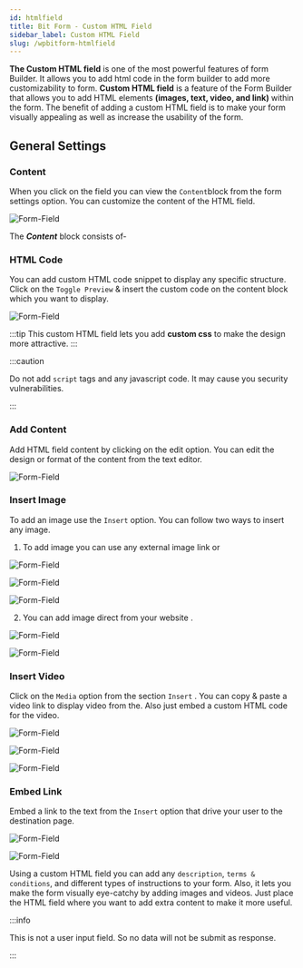 ```yaml
---
id: htmlfield
title: Bit Form - Custom HTML Field
sidebar_label: Custom HTML Field
slug: /wpbitform-htmlfield
---
```



**The Custom HTML field** is one of the most powerful features of form Builder. It allows you to add html code in the form builder to add more customizability to form. **Custom HTML field** is a feature of the Form Builder that allows you to add HTML elements **(images, text, video, and link)** within the form. The benefit of adding a custom HTML field is to make your form visually appealing as well as increase the usability of the form.

## General Settings

### Content

When you click on the field you can view the `Content`block from the form settings option. You can customize the content of the HTML field.

<Image
  src="Field-Types/HTML/1. Content-Field-Bit-Form"
  alt="Form-Field"
  w="1900"
  h="300"
/>

The **_Content_** block consists of-

### HTML Code

You can add custom HTML code snippet to display any specific structure. Click on the `Toggle Preview` & insert the custom code on the content block which you want to display.


<Image
  src="Field-Types/HTML/2.Custom-HTML-Code"
  alt="Form-Field"
  w="1900"
  h="400"
/>


:::tip
This custom HTML field lets you add **custom css** to make the design more attractive.
:::

:::caution

Do not add `script` tags and any javascript code. It may cause you security vulnerabilities.

:::

### Add Content

Add HTML field content by clicking on the edit option. You can edit the design or format of the content from the text editor.


<Image
  src="Field-Types/HTML/3. Edit Content-Bit-Form"
  alt="Form-Field"
  w="1900"
  h="320"
/>

### Insert Image

To add an image use the `Insert` option. You can follow two ways to insert any image.

1. To add image you can use any external image link or


<Image
  src="Field-Types/HTML/4. Insert-Image-Link-Bit-Form"
  alt="Form-Field"
  w="1900"
  h="390"
/>

<Image
  src="Field-Types/HTML/5.  Insert Image-Bit-Form(3)"
  alt="Form-Field"
  w="1900"
  h="350"
/>


<Image
  src="Field-Types/HTML/6.Inserted-Image-Bit-Form"
  alt="Form-Field"
  w="1900"
  h="390"
/>

2. You can add image direct from your website .


<Image
  src="Field-Types/HTML/7. Image-Add-Media-Bit-Form"
  alt="Form-Field"
  w="1900"
  h="390"
/>


<Image
  src="Field-Types/HTML/8. Image-Add-Media-Bit-Form(2)"
  alt="Form-Field"
  w="1900"
  h="390"
/>

### Insert Video

Click on the `Media` option from the section `Insert` . You can copy & paste a video link to display video from the. Also just embed a custom HTML code for the video.


<Image
  src="Field-Types/HTML/9.Insert-Video-Bit-Form"
  alt="Form-Field"
  w="1900"
  h="390"
/>


<Image
  src="Field-Types/HTML/10. . Insert-Video-Bit-Form"
  alt="Form-Field"
  w="1900"
  h="350"
/>


<Image
  src="Field-Types/HTML/11. Embed-Video-Bit-Form"
  alt="Form-Field"
  w="1900"
  h="390"
/>

### Embed Link

Embed a link to the text from the `Insert` option that drive your user to the destination page.

<Image
  src="Field-Types/HTML/12. Insert-Link-Bit-Form"
  alt="Form-Field"
  w="1900"
  h="320"
/>

<Image
  src="Field-Types/HTML/13. Insert-Link-Bit-Form(2)"
  alt="Form-Field"
  w="1900"
  h="320"
/>

Using a custom HTML field you can add any `description`, `terms & conditions`, and different types of instructions to your form. Also, it lets you make the form visually eye-catchy by adding images and videos. Just place the HTML field where you want to add extra content to make it more useful.

:::info

This is not a user input field. So no data will not be submit as response.

:::
